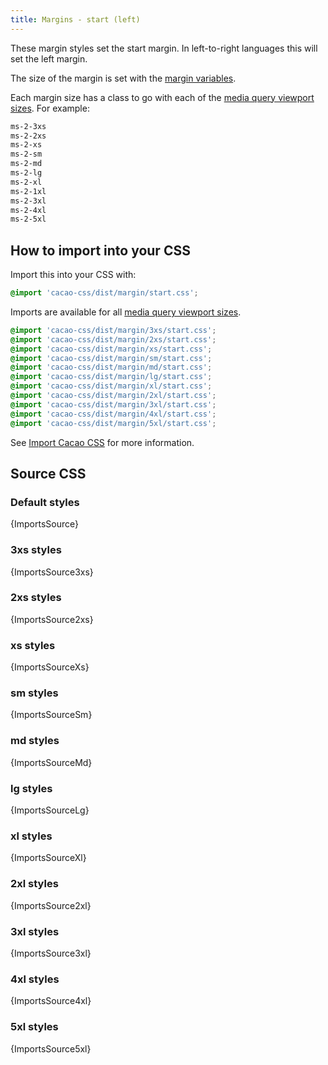 ```yaml
---
title: Margins - start (left)
---
```


These margin styles set the start margin. In left-to-right languages this will set the left margin.

The size of the margin is set with the [margin variables](/styles/margin/variables).

Each margin size has a class to go with each of the [media query viewport sizes](/styles/media#viewport-media-queries). For example:

```css
ms-2-3xs
ms-2-2xs
ms-2-xs
ms-2-sm
ms-2-md
ms-2-lg
ms-2-xl
ms-2-1xl
ms-2-3xl
ms-2-4xl
ms-2-5xl
```


## How to import into your CSS

Import this into your CSS with:

```css
@import 'cacao-css/dist/margin/start.css';
```

Imports are available for all [media query viewport sizes](/styles/media#viewport-media-queries).

```css
@import 'cacao-css/dist/margin/3xs/start.css';
@import 'cacao-css/dist/margin/2xs/start.css';
@import 'cacao-css/dist/margin/xs/start.css';
@import 'cacao-css/dist/margin/sm/start.css';
@import 'cacao-css/dist/margin/md/start.css';
@import 'cacao-css/dist/margin/lg/start.css';
@import 'cacao-css/dist/margin/xl/start.css';
@import 'cacao-css/dist/margin/2xl/start.css';
@import 'cacao-css/dist/margin/3xl/start.css';
@import 'cacao-css/dist/margin/4xl/start.css';
@import 'cacao-css/dist/margin/5xl/start.css';
```

See [Import Cacao CSS](/import) for more information.

## Source CSS

<!-- markdownlint-disable -->

### Default styles

<CodeBlock language="css" title="margin/start.css">{ImportsSource}</CodeBlock>

### 3xs styles

<CodeBlock language="css" title="margin/3xs/start.css">{ImportsSource3xs}</CodeBlock>

### 2xs styles

<CodeBlock language="css" title="margin/2xs/start.css">{ImportsSource2xs}</CodeBlock>

### xs styles

<CodeBlock language="css" title="margin/xs/start.css">{ImportsSourceXs}</CodeBlock>

### sm styles

<CodeBlock language="css" title="margin/sm/start.css">{ImportsSourceSm}</CodeBlock>

### md styles

<CodeBlock language="css" title="margin/md/start.css">{ImportsSourceMd}</CodeBlock>

### lg styles

<CodeBlock language="css" title="margin/lg/start.css">{ImportsSourceLg}</CodeBlock>

### xl styles

<CodeBlock language="css" title="margin/xl/start.css">{ImportsSourceXl}</CodeBlock>

### 2xl styles

<CodeBlock language="css" title="margin/2xl/start.css">{ImportsSource2xl}</CodeBlock>

### 3xl styles

<CodeBlock language="css" title="margin/3xl/start.css">{ImportsSource3xl}</CodeBlock>

### 4xl styles

<CodeBlock language="css" title="margin/4xl/start.css">{ImportsSource4xl}</CodeBlock>

### 5xl styles

<CodeBlock language="css" title="margin/5xl/start.css">{ImportsSource5xl}</CodeBlock>
